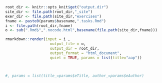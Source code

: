 ```r
root_dir <- knitr::opts_knit$get("output.dir")
site_dir <- file.path(root_dir,"_site")
exer_dir <- file.path(site_dir,"exercises")
fname <- paste0(params$basename,".tasks.Rmd")
i <- file.path(root_dir,fname)
o <- sub(".Rmd$",".nocode.html",basename(file.path(site_dir,fname)))
```


```r
rmarkdown::render(input = i ,
                    output_file = o,
                    output_dir = root_dir,
                    output_format = "html_document",
                    quiet = TRUE, params = list(title="aap"))


  
#, params = list(title_=params$eTitle, author_=params$eAuthor)
```

